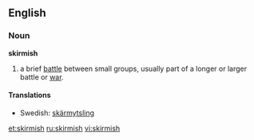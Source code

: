 ==English==

===Noun===
'''skirmish'''

#a brief [[battle]] between small groups, usually part of a longer or larger battle or [[war]].

====Translations====
*Swedish: [[skärmytsling]]

[[et:skirmish]]
[[ru:skirmish]]
[[vi:skirmish]]